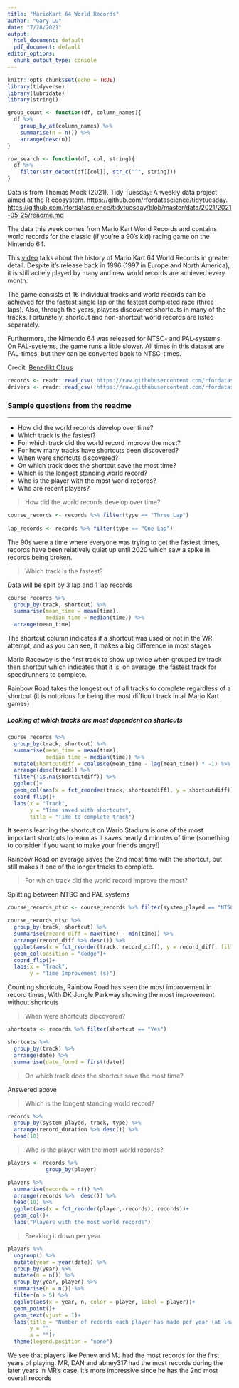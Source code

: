 ```yaml
---
title: "MarioKart 64 World Records"
author: "Gary Lu"
date: "7/28/2021"
output:
  html_document: default
  pdf_document: default
editor_options: 
  chunk_output_type: console
---
```


```r
knitr::opts_chunk$set(echo = TRUE)
library(tidyverse)
library(lubridate)
library(stringi)
```

```r

group_count <- function(df, column_names){
  df %>% 
    group_by_at(column_names) %>% 
    summarise(n = n()) %>% 
    arrange(desc(n))
}

row_search <- function(df, col, string){
  df %>% 
    filter(str_detect(df[[col]], str_c("^", string)))
}
```

Data is from Thomas Mock (2021). Tidy Tuesday: A weekly data project aimed at the R ecosystem. https://github.com/rfordatascience/tidytuesday.
<https://github.com/rfordatascience/tidytuesday/blob/master/data/2021/2021-05-25/readme.md>

The data this week comes from Mario Kart World Records and contains world records for the classic (if you’re a 90’s kid) racing game on the Nintendo 64.

This [video](https://www.youtube.com/watch?v=D6cpa-TvKn8&ab_channel=SummoningSalt) talks about the history of Mario Kart 64 World Records in greater detail. Despite it’s release back in 1996 (1997 in Europe and North America), it is still actiely played by many and new world records are achieved every month.

The game consists of 16 individual tracks and world records can be achieved for the fastest single lap or the fastest completed race (three laps). Also, through the years, players discovered shortcuts in many of the tracks. Fortunately, shortcut and non-shortcut world records are listed separately.

Furthermore, the Nintendo 64 was released for NTSC- and PAL-systems. On PAL-systems, the game runs a little slower. All times in this dataset are PAL-times, but they can be converted back to NTSC-times.

Credit: [Benedikt Claus](https://github.com/benediktclaus)


```r
records <- readr::read_csv('https://raw.githubusercontent.com/rfordatascience/tidytuesday/master/data/2021/2021-05-25/records.csv')
drivers <- readr::read_csv('https://raw.githubusercontent.com/rfordatascience/tidytuesday/master/data/2021/2021-05-25/drivers.csv')
```


### Sample questions from the readme

***

* How did the world records develop over time?
* Which track is the fastest?
* For which track did the world record improve the most?
* For how many tracks have shortcuts been discovered?
* When were shortcuts discovered?
* On which track does the shortcut save the most time?
* Which is the longest standing world record?
* Who is the player with the most world records?
* Who are recent players?


> How did the world records develop over time?

```r
course_records <- records %>% filter(type == "Three Lap")
  
lap_records <- records %>% filter(type == "One Lap")
```

The 90s were a time where everyone was trying to get the fastest times, records have been relatively quiet up until 2020 which saw a spike in records being broken.

> Which track is the fastest?

Data will be split by 3 lap and 1 lap records

```r
course_records %>%
  group_by(track, shortcut) %>% 
  summarise(mean_time = mean(time),
            median_time = median(time)) %>% 
  arrange(mean_time)
```

The shortcut column indicates if a shortcut was used or not in the WR attempt, and as you can see, it makes a big difference in most stages

Mario Raceway is the first track to show up twice when grouped by track then shortcut which indicates that it is, on average, the fastest track for speedrunners to complete. 

Rainbow Road takes the longest out of all tracks to complete regardless of a shortcut (it is notorious for being the most difficult track in all Mario Kart games)

##### *Looking at which tracks are most dependent on shortcuts*
```r
course_records %>% 
  group_by(track, shortcut) %>% 
  summarise(mean_time = mean(time), 
            median_time = median(time)) %>% 
  mutate(shortcutdiff = coalesce(mean_time - lag(mean_time)) * -1) %>%   # Multiply by -1 to remove negative. 
  arrange(desc(track)) %>%
  filter(!is.na(shortcutdiff)) %>% 
  ggplot()+
  geom_col(aes(x = fct_reorder(track, shortcutdiff), y = shortcutdiff))+
  coord_flip()+
  labs(x = "Track",
       y = "Time saved with shortcuts",
       title = "Time to complete track")
```

It seems learning the shortcut on Wario Stadium is one of the most important shortcuts to learn as it saves nearly 4 minutes of time (something to consider if you want to make your friends angry!)

Rainbow Road on average saves the 2nd most time with the shortcut, but still makes it one of the longer tracks to complete.

> For which track did the world record improve the most?

Splitting between NTSC and PAL systems

```r
course_records_ntsc <- course_records %>% filter(system_played == "NTSC")

course_records_ntsc %>% 
  group_by(track, shortcut) %>% 
  summarise(record_diff = max(time) - min(time)) %>% 
  arrange(record_diff %>% desc()) %>% 
  ggplot(aes(x = fct_reorder(track, record_diff), y = record_diff, fill = shortcut))+
  geom_col(position = "dodge")+
  coord_flip()+
  labs(x = "Track",
       y = "Time Improvement (s)")
```

Counting shortcuts, Rainbow Road has seen the most improvement in record times, With DK Jungle Parkway showing the most improvement without shortcuts

> When were shortcuts discovered?

```r
shortcuts <- records %>% filter(shortcut == "Yes")

shortcuts %>% 
  group_by(track) %>% 
  arrange(date) %>% 
  summarise(date_found = first(date))
```


> On which track does the shortcut save the most time?

  Answered above

> Which is the longest standing world record?

```r
records %>% 
  group_by(system_played, track, type) %>% 
  arrange(record_duration %>% desc()) %>% 
  head(10)
```


> Who is the player with the most world records?

```r
players <- records %>% 
            group_by(player)

players %>% 
  summarise(records = n()) %>% 
  arrange(records %>%  desc()) %>% 
  head(10) %>% 
  ggplot(aes(x = fct_reorder(player,-records), records))+
  geom_col()+
  labs("Players with the most world records")
```


> Breaking it down per year

```r
players %>% 
  ungroup() %>% 
  mutate(year = year(date)) %>%
  group_by(year) %>% 
  mutate(n = n()) %>% 
  group_by(year, player) %>% 
  summarise(n = n()) %>% 
  filter(n > 5) %>% 
  ggplot(aes(x = year, n, color = player, label = player))+
  geom_point()+
  geom_text(vjust = 1)+
  labs(title = "Number of records each player has made per year (at least 5 records)",
       y = "",
       x = "")+
  theme(legend.position = "none")
```

We see that players like Penev and MJ had the most records for the first years of playing. 
MR, DAN and abney317 had the most records during the later years 
In MR's case, it's more impressive since he has the 2nd most overall records

